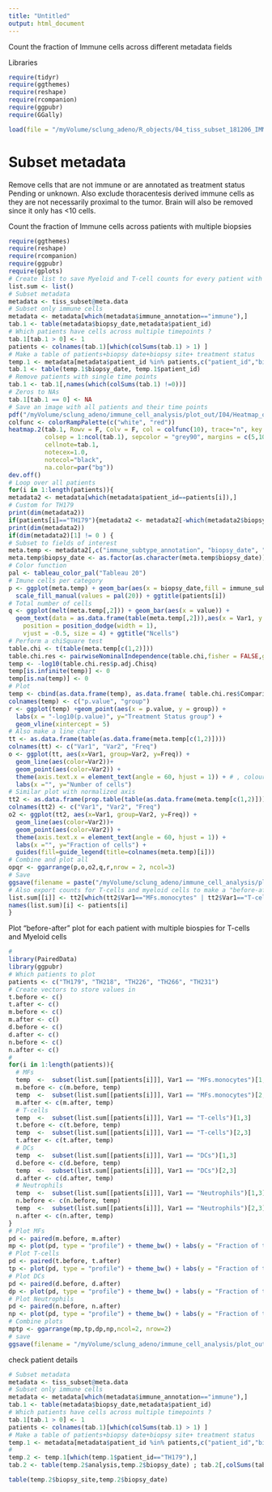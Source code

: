 ```yaml
---
title: "Untitled"
output: html_document
---
```


Count the fraction of Immune cells across different metadata fields 

Libraries 
```r
require(tidyr)
require(ggthemes)
require(reshape)
require(rcompanion)
require(ggpubr)
require(GGally)
```

```r
load(file = "/myVolume/sclung_adeno/R_objects/04_tiss_subset_181206_IMMUNE.RData")
```

# Subset metadata 
Remove cells that are not immune or are annotated as treatment status Pending or unknown. Also 
exclude thoracentesis derived immune cells as they are not necessarily proximal to the tumor. Brain will also be removed 
since it only has <10 cells. 


Count the fraction of Immune cells across patients with multiple biopsies 
```r
require(ggthemes)
require(reshape)
require(rcompanion)
require(ggpubr)
require(gplots)
# Create list to save Myeloid and T-cell counts for every patient with multiple biopsies 
list.sum <- list()
# Subset metadata 
metadata <- tiss_subset@meta.data
# Subset only immune cells 
metadata <- metadata[which(metadata$immune_annotation=="immune"),]
tab.1 <- table(metadata$biopsy_date,metadata$patient_id)
# Which patients have cells across multiple timepoints ? 
tab.1[tab.1 > 0] <- 1
patients <- colnames(tab.1)[which(colSums(tab.1) > 1) ]
# Make a table of patients+biopsy date+biopsy site+ treatment status  
temp.1 <- metadata[metadata$patient_id %in% patients,c("patient_id","biopsy_date", "biopsy_site", "analysis")]
tab.1 <- table(temp.1$biopsy_date, temp.1$patient_id)
# Remove patients with single time points 
tab.1 <- tab.1[,names(which(colSums(tab.1) !=0))]
# Zeros to NAs
tab.1[tab.1 == 0] <- NA
# Save an image with all patients and their time points 
pdf("/myVolume/sclung_adeno/immune_cell_analysis/plot_out/I04/Heatmap_of_patient_timepoints.pdf",10,10)
colfunc <- colorRampPalette(c("white", "red"))
heatmap.2(tab.1, Rowv = F, Colv = F, col = colfunc(10), trace="n", key = T,
          colsep = 1:ncol(tab.1), sepcolor = "grey90", margins = c(5,10), rowsep = 1:nrow(tab.1), 
          cellnote=tab.1,
          notecex=1.0,
          notecol="black",
          na.color=par("bg"))
dev.off()
# Loop over all patients 
for(i in 1:length(patients)){
metadata2 <- metadata[which(metadata$patient_id==patients[i]),]
# Custom for TH179
print(dim(metadata2))
if(patients[i]=="TH179"){metadata2 <- metadata2[-which(metadata2$biopsy_site=="LN"),]}
print(dim(metadata2))
if(dim(metadata2)[1] != 0 ) {
# Subset to fields of interest 
meta.temp <- metadata2[,c("immune_subtype_annotation", "biopsy_date", "biopsy_site")]
meta.temp$biopsy_date <- as.factor(as.character(meta.temp$biopsy_date))
# Color function
pal <- tableau_color_pal("Tableau 20")
# Imune cells per category
p <- ggplot(meta.temp) + geom_bar(aes(x = biopsy_date,fill = immune_subtype_annotation), position = "fill") + 
  scale_fill_manual(values = pal(20)) + ggtitle(patients[i])
# Total number of cells 
q <- ggplot(melt(meta.temp[,2])) + geom_bar(aes(x = value)) +
  geom_text(data = as.data.frame(table(meta.temp[,2])),aes(x = Var1, y = Freq, label=Freq), 
    position = position_dodge(width = 1),
    vjust = -0.5, size = 4) + ggtitle("Ncells")
# Perform a chiSquare test 
table.chi <- t(table(meta.temp[c(1,2)]))
table.chi.res <- pairwiseNominalIndependence(table.chi,fisher = FALSE,gtest  = FALSE,chisq  = TRUE,method = "fdr")
temp <- -log10(table.chi.res$p.adj.Chisq)
temp[is.infinite(temp)] <- 0
temp[is.na(temp)] <- 0
# Plot 
temp <- cbind(as.data.frame(temp), as.data.frame( table.chi.res$Comparison))
colnames(temp) <- c("p.value", "group")
r <- ggplot(temp) +geom_point(aes(x = p.value, y = group)) + 
  labs(x = "-log10(p.value)", y="Treatment Status group") + 
  geom_vline(xintercept = 5)
# Also make a line chart 
tt <- as.data.frame(table(as.data.frame(meta.temp[c(1,2)])))
colnames(tt) <- c("Var1", "Var2", "Freq")
o <- ggplot(tt, aes(x=Var1, group=Var2, y=Freq)) +
  geom_line(aes(color=Var2))+
  geom_point(aes(color=Var2)) + 
  theme(axis.text.x = element_text(angle = 60, hjust = 1)) + # , colour = col.imm.generic
  labs(x ="", y="Number of cells") 
# Similar plot with normalized axis 
tt2 <- as.data.frame(prop.table(table(as.data.frame(meta.temp[c(1,2)])),margin = 2))
colnames(tt2) <- c("Var1", "Var2", "Freq")
o2 <- ggplot(tt2, aes(x=Var1, group=Var2, y=Freq)) +
  geom_line(aes(color=Var2))+
  geom_point(aes(color=Var2)) + 
  theme(axis.text.x = element_text(angle = 60, hjust = 1)) + 
  labs(x ="", y="Fraction of cells") + 
  guides(fill=guide_legend(title=colnames(meta.temp)[i]))
# Combine and plot all 
opqr <- ggarrange(p,o,o2,q,r,nrow = 2, ncol=3) 
# Save 
ggsave(filename = paste("/myVolume/sclung_adeno/immune_cell_analysis/plot_out/I04/","Immune_cell_population_changes_multiple_biopsies_",patients[i], ".pdf", sep="") , plot = opqr, width = 17, height = 10)}
# Also export counts for T-cells and myeloid cells to make a "before-after" plot 
list.sum[[i]] <- tt2[which(tt2$Var1=="MFs.monocytes" | tt2$Var1=="T-cells" | tt2$Var1=="DCs" | tt2$Var1=="Neutrophils"),]
names(list.sum)[i] <- patients[i]
}
```

Plot "before-after" plot for each patient with multiple biospies for T-cells and Myeloid cells 
```r
# 
library(PairedData)
library(ggpubr)
# Which patients to plot 
patients <- c("TH179", "TH218", "TH226", "TH266", "TH231")
# Create vectors to store values in 
t.before <- c()
t.after <- c() 
m.before <- c()
m.after <- c() 
d.before <- c()
d.after <- c() 
n.before <- c()
n.after <- c() 
# 
for(i in 1:length(patients)){
  # MFs
  temp  <-  subset(list.sum[[patients[i]]], Var1 == "MFs.monocytes")[1,3]
  m.before <- c(m.before, temp)
  temp  <-  subset(list.sum[[patients[i]]], Var1 == "MFs.monocytes")[2,3]
  m.after <- c(m.after, temp)
  # T-cells 
  temp  <-  subset(list.sum[[patients[i]]], Var1 == "T-cells")[1,3]
  t.before <- c(t.before, temp)
  temp  <-  subset(list.sum[[patients[i]]], Var1 == "T-cells")[2,3]
  t.after <- c(t.after, temp)
  # DCs 
  temp  <-  subset(list.sum[[patients[i]]], Var1 == "DCs")[1,3]
  d.before <- c(d.before, temp)
  temp  <-  subset(list.sum[[patients[i]]], Var1 == "DCs")[2,3]
  d.after <- c(d.after, temp)
  # Neutrophils 
  temp  <-  subset(list.sum[[patients[i]]], Var1 == "Neutrophils")[1,3]
  n.before <- c(n.before, temp)
  temp  <-  subset(list.sum[[patients[i]]], Var1 == "Neutrophils")[2,3]
  n.after <- c(n.after, temp)
}
# Plot MFs
pd <- paired(m.before, m.after)
mp <- plot(pd, type = "profile") + theme_bw() + labs(y = "Fraction of total immune cells", title="Myeloid cells")
# Plot T-cells 
pd <- paired(t.before, t.after)
tp <- plot(pd, type = "profile") + theme_bw() + labs(y = "Fraction of total immune cells", title="T-cells")
# Plot DCs
pd <- paired(d.before, d.after)
dp <- plot(pd, type = "profile") + theme_bw() + labs(y = "Fraction of total immune cells", title="DCs")
# Plot Neutrophils
pd <- paired(n.before, n.after)
np <- plot(pd, type = "profile") + theme_bw() + labs(y = "Fraction of total immune cells", title="Neutrophils")
# Combine plots 
mptp <- ggarrange(mp,tp,dp,np,ncol=2, nrow=2) 
# save 
ggsave(filename = "/myVolume/sclung_adeno/immune_cell_analysis/plot_out/I04/Immune-cells_before_after_multiple_biopsies.pdf" , plot = mptp, width = 15, height = 10)
```


check patient details 
```r
# Subset metadata 
metadata <- tiss_subset@meta.data
# Subset only immune cells 
metadata <- metadata[which(metadata$immune_annotation=="immune"),]
tab.1 <- table(metadata$biopsy_date,metadata$patient_id)
# Which patients have cells across multiple timepoints ? 
tab.1[tab.1 > 0] <- 1
patients <- colnames(tab.1)[which(colSums(tab.1) > 1) ]
# Make a table of patients+biopsy date+biopsy site+ treatment status  
temp.1 <- metadata[metadata$patient_id %in% patients,c("patient_id","biopsy_date", "biopsy_site", "analysis")]
# 
temp.2 <- temp.1[which(temp.1$patient_id=="TH179"),]
tab.2 <- table(temp.2$analysis,temp.2$biopsy_date) ; tab.2[,colSums(tab.2) != 0]

table(temp.2$biopsy_site,temp.2$biopsy_date)
```
